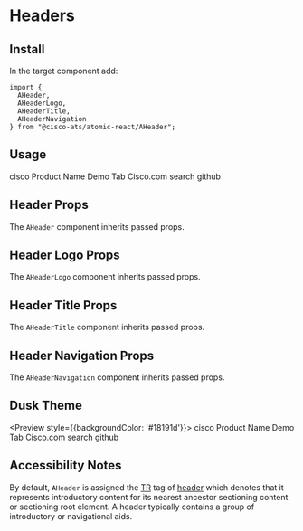 

<Meta title="Components/Headers" component={AHeader} />

# Headers

## Install

In the target component add:

```
import {
  AHeader,
  AHeaderLogo,
  AHeaderTitle,
  AHeaderNavigation
} from "@cisco-ats/atomic-react/AHeader";
```

## Usage

<Preview>
  <Story name="usage-1">
    <AApp>
      <AHeader>
        <AHeaderLogo href="#cisco">
          <AIcon>cisco</AIcon>
        </AHeaderLogo>
        <AHeaderTitle>
          Product Name
        </AHeaderTitle>
        <AHeaderNavigation>
          <ATabGroup tall>
            <ATab selected>
              Demo Tab
            </ATab>
            <ATab href="https://www.cisco.com" target="_blank">
              Cisco.com
            </ATab>
          </ATabGroup>
        </AHeaderNavigation>
        <AButton icon tertiaryAlt href="https://www.cisco.com" target="_blank">
          <AIcon>search</AIcon>
        </AButton>
        <AButton icon tertiaryAlt href="https://www.github.com" target="_blank">
          <AIcon>github</AIcon>
        </AButton>
      </AHeader>
    </AApp>
  </Story>
</Preview>

## Header Props

The `AHeader` component inherits passed props.

<Props of={AHeader} />

## Header Logo Props

The `AHeaderLogo` component inherits passed props.

<Props of={AHeaderLogo} />

## Header Title Props

The `AHeaderTitle` component inherits passed props.

<Props of={AHeaderTitle} />

## Header Navigation Props

The `AHeaderNavigation` component inherits passed props.

<Props of={AHeaderNavigation} />

## Dusk Theme

<Preview style={{backgroundColor: '#18191d'}}>
  <Story name="dusk-1">
    <AApp defaultTheme="dusk">
      <AHeader>
        <AHeaderLogo href="#cisco">
          <AIcon>cisco</AIcon>
        </AHeaderLogo>
        <AHeaderTitle>
          Product Name
        </AHeaderTitle>
        <AHeaderNavigation>
          <ATabGroup tall>
            <ATab selected>
              Demo Tab
            </ATab>
            <ATab href="https://www.cisco.com" target="_blank">
              Cisco.com
            </ATab>
          </ATabGroup>
        </AHeaderNavigation>
        <AButton icon tertiaryAlt href="https://www.cisco.com" target="_blank">
          <AIcon>search</AIcon>
        </AButton>
        <AButton icon tertiaryAlt href="https://www.github.com" target="_blank">
          <AIcon>github</AIcon>
        </AButton>
      </AHeader>
    </AApp>
  </Story>
</Preview>

## Accessibility Notes

By default, `AHeader` is assigned the [TR](https://www.w3.org/TR/html51/) tag of [header](https://www.w3.org/TR/html51/sections.html#elementdef-header) which denotes that it represents introductory content for its nearest ancestor sectioning content or sectioning root element. A header typically contains a group of introductory or navigational aids.
